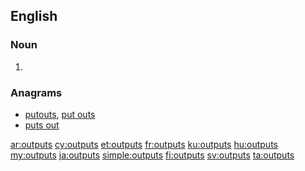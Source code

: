 ==English==

===Noun===
{{head|en|plural}}

# {{plural of|output|lang=en}}

===Anagrams===
* [[putouts#English|putouts]], [[put outs#English|put outs]]
* [[puts out#English|puts out]]

[[ar:outputs]]
[[cy:outputs]]
[[et:outputs]]
[[fr:outputs]]
[[ku:outputs]]
[[hu:outputs]]
[[my:outputs]]
[[ja:outputs]]
[[simple:outputs]]
[[fi:outputs]]
[[sv:outputs]]
[[ta:outputs]]